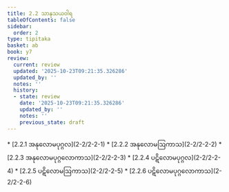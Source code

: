 ```yaml
---
title: 2.2 သာနုသယဝါရ
tableOfContents: false
sidebar:
  order: 2
type: tipitaka
basket: ab
book: y7
review:
  current: review
  updated: '2025-10-23T09:21:35.326286'
  updated_by: ''
  notes: ''
  history:
  - state: review
    date: '2025-10-23T09:21:35.326286'
    updated_by: ''
    notes: ''
    previous_state: draft
---
```



<ReviewStatus review={frontmatter.review} showDetails={true} />

<HypothesisAnnotation frontmatter={frontmatter} />

<DynamicBreadcrumb />



<TableOfContents book="y7" section="2.2">
* [2.2.1 အနုလောမပုဂ္ဂလ](2-2/2-2-1)
* [2.2.2 အနုလောမဩကာသ](2-2/2-2-2)
* [2.2.3 အနုလောမပုဂ္ဂလောကာသ](2-2/2-2-3)
* [2.2.4 ပဋိလောမပုဂ္ဂလ](2-2/2-2-4)
* [2.2.5 ပဋိလောမဩကာသ](2-2/2-2-5)
* [2.2.6 ပဋိလောမပုဂ္ဂလောကာသ](2-2/2-2-6)
</TableOfContents>